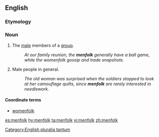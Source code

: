 ==English==

===Etymology===
{{compound|men|folk|lang=en}}

===Noun===
{{en-plural noun}}

# The [[male]] members of a [[group]].
#:''At our family reunion, the '''menfolk''' generally have a ball game, while the womenfolk gossip and trade snapshots.''
# Male people in general.
#:''The old woman was surprised when the soldiers stopped to look at her camouflage quilts, since '''menfolk''' are rarely interested in needlework.''

====Coordinate terms====
* [[womenfolk]]

[[Category:English pluralia tantum]]

[[es:menfolk]]
[[hy:menfolk]]
[[ta:menfolk]]
[[vi:menfolk]]
[[zh:menfolk]]